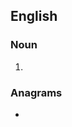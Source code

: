 ==English==

===Noun===
{{head|en|noun plural form}}

# {{plural of|weero|lang=en}}

===Anagrams===
* {{anagrams|en|Serowe}}
